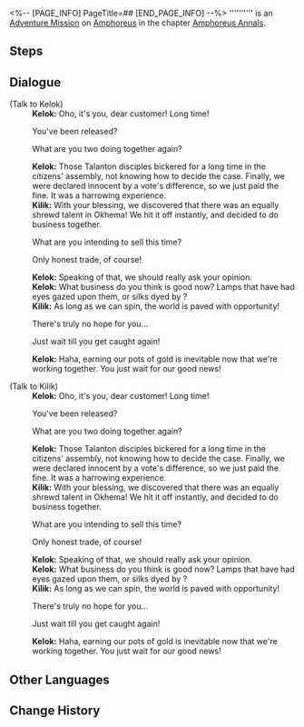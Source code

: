 <%-- [PAGE_INFO]
PageTitle=##
[END_PAGE_INFO] --%>
{{Stub|Dialogue.}}
{{Mission Infobox
|id            = 5000402
|title         = 
|image         = <!--Mission .png-->
|type          = Adventure
|event_name    = 
|chapter       = Amphoreus Annals
|requirements  = [[Adventure Mission]] ''[[Contradiction]]'' completed
|summary       = <!--official mission summary from Fate's Atlas-->
|characters    = Kelok; Kilik; Trailblazer
|startLocation = [[Amphoreus]] - [["Eternal Holy City" Okhema]]
|world         = Amphoreus
|area          = "Eternal Holy City" Okhema
|prev          = Contradiction
|next          = 
|rewards       = 
}}
'''''''''' is an [[Adventure Mission]] on [[Amphoreus]] in the chapter [[Amphoreus Annals]].

==Steps==


<!--
==Gameplay Notes==

--><!--
==Trial Character==

-->
==Dialogue==
{{Stub Dialogue}}

;(Talk to Kelok)
:{{tx}}
:'''Kelok:''' Oho, it's you, dear customer! Long time!
:{{DIcon|Arrow}} You've been released?
:{{DIcon|Arrow}} What are you two doing together again?
:'''Kelok:''' Those Talanton disciples bickered for a long time in the citizens' assembly, not knowing how to decide the case. Finally, we were declared innocent by a vote's difference, so we just paid the fine. It was a harrowing experience.
:'''Kilik:''' With your blessing, we discovered that there was an equally shrewd talent in Okhema! We hit it off instantly, and decided to do business together.
:{{DIcon|Arrow}} What are you intending to sell this time?
:{{DIcon|Arrow}} Only honest trade, of course!
:'''Kelok:''' Speaking of that, we should really ask your opinion.
:'''Kelok:''' What business do you think is good now? Lamps that have had {{Rubi|Aquila's|Sky Titan}} eyes gazed upon them, or silks dyed by {{Rubi|Oronyx|Time Titan}}?
:'''Kilik:''' As long as we can spin, the world is paved with opportunity!
:{{DIcon|Arrow}} There's truly no hope for you...
:{{DIcon|Arrow}} Just wait till you get caught again!
:'''Kelok:''' Haha, earning our pots of gold is inevitable now that we're working together. You just wait for our good news!
:{{tx}}

;(Talk to Kilik)
:{{tx}}
:'''Kelok:''' Oho, it's you, dear customer! Long time!
:{{DIcon|Arrow}} You've been released?
:{{DIcon|Arrow}} What are you two doing together again?
:'''Kelok:''' Those Talanton disciples bickered for a long time in the citizens' assembly, not knowing how to decide the case. Finally, we were declared innocent by a vote's difference, so we just paid the fine. It was a harrowing experience.
:'''Kilik:''' With your blessing, we discovered that there was an equally shrewd talent in Okhema! We hit it off instantly, and decided to do business together.
:{{DIcon|Arrow}} What are you intending to sell this time?
:{{DIcon|Arrow}} Only honest trade, of course!
:'''Kelok:''' Speaking of that, we should really ask your opinion.
:'''Kelok:''' What business do you think is good now? Lamps that have had {{Rubi|Aquila's|Sky Titan}} eyes gazed upon them, or silks dyed by {{Rubi|Oronyx|Time Titan}}?
:'''Kilik:''' As long as we can spin, the world is paved with opportunity!
:{{DIcon|Arrow}} There's truly no hope for you...
:{{DIcon|Arrow}} Just wait till you get caught again!
:'''Kelok:''' Haha, earning our pots of gold is inevitable now that we're working together. You just wait for our good news!
:{{tx}}
{{Dialogue End}}

==Other Languages==
{{Other Languages
|en   = 
|zhs  = 
|zht  = 
|ja   = 
|ko   = 
|es   = 
|fr   = 
|ru   = 
|th   = 
|vi   = 
|de   = 
|id   = 
|pt   = 
}}

==Change History==
{{Change History|3.0}}
